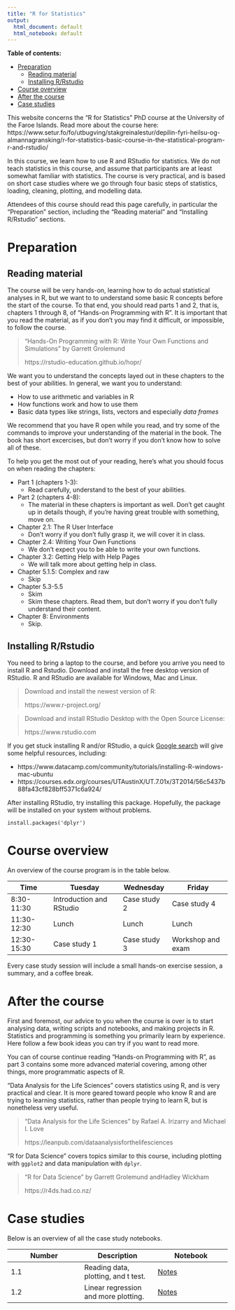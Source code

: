```yaml
---
title: "R for Statistics"
output:
  html_document: default
  html_notebook: default
---
```


**Table of contents:**

<!-- toc -->
- [Preparation](#Preparation)
  * [Reading material](#Reading-material)
  * [Installing R/Rstudio](#Installing-RRstudio)
- [Course overview](#Course-overview)
- [After the course](#After-the-course)
- [Case studies](#Case-studies)

<!-- tocstop -->

This website concerns the "R for Statistics" PhD course at the University of the Faroe Islands. Read more about the course here: https://www.setur.fo/fo/utbugving/stakgreinalestur/depilin-fyri-heilsu-og-almannagransking/r-for-statistics-basic-course-in-the-statistical-program-r-and-rstudio/

In this course, we learn how to use R and RStudio for statistics. We do not teach statistics in this course, and assume that participants are at least somewhat familiar with statistics. The course is very practical, and is based on short case studies where we go through four basic steps of statistics, loading, cleaning, plotting, and modelling data.

Attendees of this course should read this page carefully, in particular the "Preparation" section, including the "Reading material" and "Installing R/Rstudio" sections.

# Preparation

## Reading material

The course will be very hands-on, learning how to do actual statistical analyses in R, but we want to to understand some basic R concepts before the start of the course. To that end, you should read parts 1 and 2, that is, chapters 1 through 8, of "Hands-on Programming with R". It is important that you read the material, as if you don't you may find it difficult, or impossible, to follow the course.

> "Hands-On Programming with R: Write Your Own Functions and Simulations" by Garrett Grolemund
>
> https://rstudio-education.github.io/hopr/

We want you to understand the concepts layed out in these chapters to the best of your abilities. In general, we want you to understand:

* How to use arithmetic and variables in R
* How functions work and how to use them
* Basic data types like strings, lists, vectors and especially *data frames*

We recommend that you have R open while you read, and try some of the commands to improve your understanding of the material in the book. The book has short excercises, but don't worry if you don't know how to solve all of these.

To help you get the most out of your reading, here's what you should focus on when reading the chapters:

* Part 1 (chapters 1-3):
    * Read carefully, understand to the best of your abilities.
* Part 2 (chapters 4-8):
    * The material in these chapters is important as well. Don't get caught up in details though, if you're having great trouble with something, move on.
* Chapter 2.1: The R User Interface
    * Don't worry if you don't fully grasp it, we will cover it in class.
* Chapter 2.4: Writing Your Own Functions
    * We don't expect you to be able to write your own functions.
* Chapter 3.2: Getting Help with Help Pages
    * We will talk more about getting help in class.
* Chapter 5.1.5: Complex and raw
    * Skip
* Chapter 5.3-5.5
    * Skim
    * Skim these chapters. Read them, but don't worry if you don't fully understand their content.
* Chapter 8: Environments
    * Skip.
  

## Installing R/Rstudio

You need to bring a laptop to the course, and before you arrive you need to install R and Rstudio. Download and install the free desktop version of RStudio. R and RStudio are available for Windows, Mac and Linux.

> Download and install the newest version of R:
>
> https://www.r-project.org/

> Download and install RStudio Desktop with the Open Source License:
> 
> https://www.rstudio.com

If you get stuck installing R and/or RStudio, a quick [Google search](http://lmgtfy.com/?q=how+to+install+r+and+rstudio) will give some helpful resources, including:

* https://www.datacamp.com/community/tutorials/installing-R-windows-mac-ubuntu
* https://courses.edx.org/courses/UTAustinX/UT.7.01x/3T2014/56c5437b88fa43cf828bff5371c6a924/

After installing RStudio, try installing this package. Hopefully, the package will be installed on your system without problems.

```
install.packages('dplyr')
```

# Course overview

An overview of the course program is in the table below.

Time | **Tuesday** | **Wednesday** | **Friday**
---|---|---|----
8:30-11:30 | Introduction and RStudio | Case study 2 | Case study 4
11:30-12:30 | Lunch | Lunch | Lunch
12:30-15:30 | Case study 1 | Case study 3 | Workshop and exam

Every case study session will include a small hands-on exercise session, a summary, and a coffee break.

# After the course

First and foremost, our advice to you when the course is over is to start analysing data, writing scripts and notebooks, and making projects in R. Statistics and programming is something you primarily learn by experience. Here follow a few book ideas you can try if you want to read more.

You can of course continue reading "Hands-on Programming with R", as part 3 contains some more advanced material covering, among other things, more programmatic aspects of R.

"Data Analysis for the Life Sciences" covers statistics using R, and is very practical and clear. It is more geared toward people who know R and are trying to learning statistics, rather than people trying to learn R, but is nonetheless very useful.

> "Data Analysis for the Life Sciences" by Rafael A. Irizarry and Michael I. Love
>
> https://leanpub.com/dataanalysisforthelifesciences

"R for Data Science" covers topics similar to this course, including plotting with `ggplot2` and data manipulation with `dplyr`.

> "R for Data Science" by Garrett Grolemund andHadley Wickham
>
> https://r4ds.had.co.nz/

# Case studies

Below is an overview of all the case study notebooks.

Number | Description | Notebook
---|---|---
1.1 | Reading data, plotting, and t test. | [Notes](https://olavurmortensen.github.io/r-for-statistics/notebooks/case_studies/mice_studies/study1.nb.html)
1.2 | Linear regression and more plotting. | [Notes](https://olavurmortensen.github.io/r-for-statistics/notebooks/case_studies/mice_studies/study2.nb.html)
